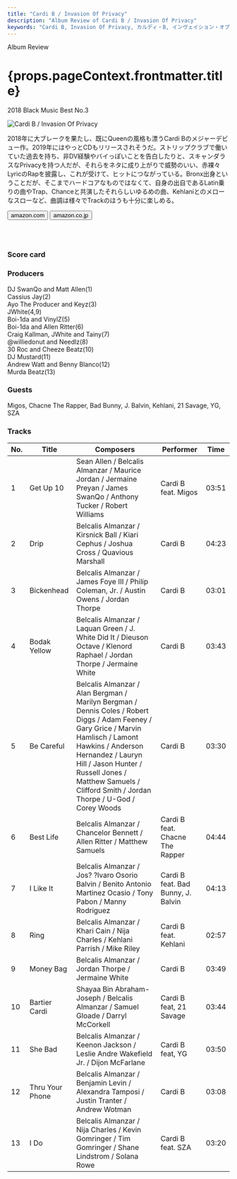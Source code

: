 ```yaml
---
title: "Cardi B / Invasion Of Privacy"
description: "Album Review of Cardi B / Invasion Of Privacy"
keywords: "Cardi B, Invasion Of Privacy, カルディ・B, インヴェイション・オブ・プライバシー"
---
```





<p className="largeP">Album Review</p>
<h1 className="h1--no--margin">{props.pageContext.frontmatter.title}</h1>
<p className="largeP">
  <Link to="/best50/2018/">2018 Black Music Best No.3</Link>
</p>

<Row  className="image-card-group">
	<Column colMd={3} colLg={4} noGutterMdLeft="">
       <ImageCard>

![Cardi B / Invasion Of Privacy](../../images/cd/cardib1L.jpg)

</ImageCard>
	</Column>
	<Column colMd={4} colLg={8} noGutterMdLeft="">
	<p>
	2018年に大ブレークを果たし、既にQueenの風格も漂うCardi Bのメジャーデビュー作。2019年にはやっとCDもリリースされそうだ。ストリップクラブで働いていた過去を持ち、非DV経験やバイっぽいことを告白したりと、スキャンダラスなPrivacyを持つ人だが、それらをネタに成り上がりで威勢のいい、赤裸々LyricのRapを披露し、これが受けて、ヒットにつながっている。Bronx出身ということだが、そこまでハードコアなものではなくて、自身の出自であるLatin乗りの曲やTrap、Chanceと共演したそれらしいゆるめの曲、Kehlaniとのメローなスローなど、曲調は様々でTrackのほうも十分に楽しめる。
	</p>
	<div>
	  <Button className="button-right-mergin"  href="https://amzn.to/2zwae73" renderIcon={ArrowUpRight} size='sm' kind='primary'>
      amazon.com
    </Button>
    <Button className="button-right-mergin"  href="https://amzn.to/3e5D7WM" renderIcon={ArrowUpRight} size='sm' kind='secondary'>
      amazon.co.jp
    </Button>
	</div>
	<a style="display:inline-block;overflow:hidden;background:url(https://linkmaker.itunes.apple.com/ja-jp/lockup.svg?releaseDate=2018-04-06&kind=album&bubble=apple_music&style=mono-black) no-repeat;width:180px;height:45px;" href="https://geo.music.apple.com/jp/album/invasion-of-privacy/1368156323?mt=1&app=music&ls=1"></a>
	</Column>
</Row>
<Row >
	<Column colMd={4} colLg={4} noGutterMdLeft="">
<div>
  <h3>Score card</h3>
	<SliderJS1 value="2" />
  <SliderJS2 value="1" />
	<SliderJS3 value="1" />
  <SliderJS4 value="9" />
</div>
</Column>
<Column colMd={8} colLg={8} noGutterMdLeft="">
<div>
<h3>Producers</h3>
<p>
	DJ SwanQo and Matt Allen(1)
	<br/>Cassius Jay(2)
	<br/>Ayo The Producer and Keyz(3)
	<br/>JWhite(4,9)
	<br/>Boi-1da and VinylZ(5)
	<br/>Boi-1da and Allen Ritter(6)
	<br/>Craig Kallman, JWhite and Tainy(7)
	<br/>@williedonut and Needlz(8)
	<br/>30 Roc and Cheeze Beatz(10)
	<br/>DJ Mustard(11)
	<br/>Andrew Watt and Benny Blanco(12)
	<br/>Murda Beatz(13)
</p>
<h3>Guests</h3>
<p>
	Migos, Chacne The Rapper, Bad Bunny, J. Balvin, Kehlani, 21 Savage, YG, SZA
</p>
</div>
</Column>
</Row>

<h3>Tracks</h3>

| No. | Title           | Composers                                                                                                                                                                                                                                                                                 | Performer                          | Time  |
| --- | --------------- | ----------------------------------------------------------------------------------------------------------------------------------------------------------------------------------------------------------------------------------------------------------------------------------------- | ---------------------------------- | ----- |
| 1   | Get Up 10       | Sean Allen / Belcalis Almanzar / Maurice Jordan / Jermaine Preyan / James SwanQo / Anthony Tucker / Robert Williams                                                                                                                                                                       | Cardi B feat. Migos                | 03:51 |
| 2   | Drip            | Belcalis Almanzar / Kirsnick Ball / Kiari Cephus / Joshua Cross / Quavious Marshall                                                                                                                                                                                                       | Cardi B                            | 04:23 |
| 3   | Bickenhead      | Belcalis Almanzar / James Foye III / Philip Coleman, Jr. / Austin Owens / Jordan Thorpe                                                                                                                                                                                                   | Cardi B                            | 03:01 |
| 4   | Bodak Yellow    | Belcalis Almanzar / Laquan Green / J. White Did It / Dieuson Octave / Klenord Raphael / Jordan Thorpe / Jermaine White                                                                                                                                                                    | Cardi B                            | 03:43 |
| 5   | Be Careful      | Belcalis Almanzar / Alan Bergman / Marilyn Bergman / Dennis Coles / Robert Diggs / Adam Feeney / Gary Grice / Marvin Hamlisch / Lamont Hawkins / Anderson Hernandez / Lauryn Hill / Jason Hunter / Russell Jones / Matthew Samuels / Clifford Smith / Jordan Thorpe / U-God / Corey Woods | Cardi B                            | 03:30 |
| 6   | Best Life       | Belcalis Almanzar / Chancelor Bennett / Allen Ritter / Matthew Samuels                                                                                                                                                                                                                    | Cardi B feat. Chacne The Rapper    | 04:44 |
| 7   | I Like It       | Belcalis Almanzar / Jos? ?lvaro Osorio Balvin / Benito Antonio Martinez Ocasio / Tony Pabon / Manny Rodriguez                                                                                                                                                                             | Cardi B feat. Bad Bunny, J. Balvin | 04:13 |
| 8   | Ring            | Belcalis Almanzar / Khari Cain / Nija Charles / Kehlani Parrish / Mike Riley                                                                                                                                                                                                              | Cardi B feat. Kehlani              | 02:57 |
| 9   | Money Bag       | Belcalis Almanzar / Jordan Thorpe / Jermaine White                                                                                                                                                                                                                                        | Cardi B                            | 03:49 |
| 10  | Bartier Cardi   | Shayaa Bin Abraham-Joseph / Belcalis Almanzar / Samuel Gloade / Darryl McCorkell                                                                                                                                                                                                          | Cardi B feat, 21 Savage            | 03:44 |
| 11  | She Bad         | Belcalis Almanzar / Keenon Jackson / Leslie Andre Wakefield Jr. / Dijon McFarlane                                                                                                                                                                                                         | Cardi B feat, YG                   | 03:50 |
| 12  | Thru Your Phone | Belcalis Almanzar / Benjamin Levin / Alexandra Tamposi / Justin Tranter / Andrew Wotman                                                                                                                                                                                                   | Cardi B                            | 03:08 |
| 13  | I Do            | Belcalis Almanzar / Nija Charles / Kevin Gomringer / Tim Gomringer / Shane Lindstrom / Solana Rowe                                                                                                                                                                                        | Cardi B feat. SZA                  | 03:20 |
